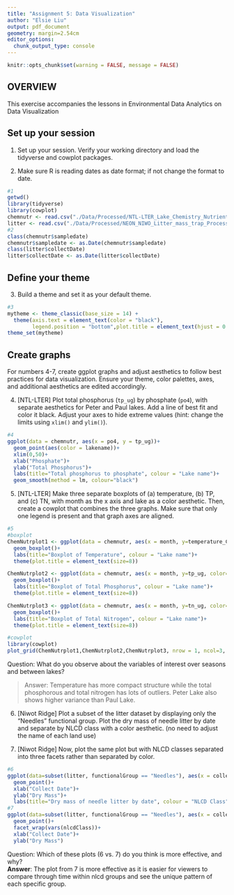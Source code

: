 ```yaml
---
title: "Assignment 5: Data Visualization"
author: "Elsie Liu"
output: pdf_document
geometry: margin=2.54cm
editor_options: 
  chunk_output_type: console
---
```

```r
knitr::opts_chunk$set(warning = FALSE, message = FALSE) 
```
## OVERVIEW

This exercise accompanies the lessons in Environmental Data Analytics on Data Visualization 

## Set up your session 
1. Set up your session. Verify your working directory and load the tidyverse 
and cowplot packages. 

2. Make sure R is reading dates as date format; if not change the format to date.

```r
#1 
getwd()
library(tidyverse)
library(cowplot)
chemnutr <- read.csv("./Data/Processed/NTL-LTER_Lake_Chemistry_Nutrients_PeterPaul_Processed.csv")
litter <- read.csv("./Data/Processed/NEON_NIWO_Litter_mass_trap_Processed.csv")
#2 
class(chemnutr$sampledate)
chemnutr$sampledate <- as.Date(chemnutr$sampledate)
class(litter$collectDate)
litter$collectDate <- as.Date(litter$collectDate)
```
## Define your theme
3. Build a theme and set it as your default theme.

```r
#3
mytheme <- theme_classic(base_size = 14) +
  theme(axis.text = element_text(color = "black"), 
        legend.position = "bottom",plot.title = element_text(hjust = 0.5))
theme_set(mytheme)
```

## Create graphs
For numbers 4-7, create ggplot graphs and adjust aesthetics to follow best practices for data visualization. Ensure your theme, color palettes, axes, and additional aesthetics are edited accordingly.

4. [NTL-LTER] Plot total phosphorus (`tp_ug`) by phosphate (`po4`), with separate aesthetics for Peter and Paul lakes. Add a line of best fit and color it black. Adjust your axes to hide extreme values (hint: change the limits using `xlim()` and `ylim()`).

```r
#4
ggplot(data = chemnutr, aes(x = po4, y = tp_ug))+
  geom_point(aes(color = lakename))+
  xlim(0,50)+
  xlab("Phosphate")+
  ylab("Total Phosphorus")+
  labs(title="Total phosphorus to phosphate", colour = "Lake name")+
  geom_smooth(method = lm, colour="black")
```


5. [NTL-LTER] Make three separate boxplots of (a) temperature, (b) TP, and (c) TN, with month as the x axis and lake as a color aesthetic. Then, create a cowplot that combines the three graphs. Make sure that only one legend is present and that graph axes are aligned.

```r
#5
#boxplot
ChemNutrplot1 <- ggplot(data = chemnutr, aes(x = month, y=temperature_C, color=lakename))+
  geom_boxplot()+
  labs(title="Boxplot of Temperature", colour = "Lake name")+
  theme(plot.title = element_text(size=8))

ChemNutrplot2 <- ggplot(data = chemnutr, aes(x = month, y=tp_ug, color=lakename))+
  geom_boxplot()+
  labs(title="Boxplot of Total Phosphorus", colour = "Lake name")+
  theme(plot.title = element_text(size=8))

ChemNutrplot3 <- ggplot(data = chemnutr, aes(x = month, y=tn_ug, color=lakename))+
  geom_boxplot()+
  labs(title="Boxplot of Total Nitrogen", colour = "Lake name")+
  theme(plot.title = element_text(size=8))

#cowplot
library(cowplot)
plot_grid(ChemNutrplot1,ChemNutrplot2,ChemNutrplot3, nrow = 1, ncol=3, align = 'h', rel_heights = c(1.25, 1))

```

Question: What do you observe about the variables of interest over seasons and between lakes? 

> Answer: Temperature has more compact structure while the total phosphorous and total nitrogen has lots of outliers. Peter Lake also shows higher variance than Paul Lake.

6. [Niwot Ridge] Plot a subset of the litter dataset by displaying only the "Needles" functional group. Plot the dry mass of needle litter by date and separate by NLCD class with a color aesthetic. (no need to adjust the name of each land use)

7. [Niwot Ridge] Now, plot the same plot but with NLCD classes separated into three facets rather than separated by color. 

```r
#6
ggplot(data=subset(litter, functionalGroup == "Needles"), aes(x = collectDate,y = dryMass, color=nlcdClass))+
  geom_point()+
  xlab("Collect Date")+
  ylab("Dry Mass")+
  labs(title="Dry mass of needle litter by date", colour = "NLCD Class")
#7
ggplot(data=subset(litter, functionalGroup == "Needles"), aes(x = collectDate,y = dryMass))+
  geom_point()+
  facet_wrap(vars(nlcdClass))+
  xlab("Collect Date")+
  ylab("Dry Mass")

```
    
    
Question: Which of these plots (6 vs. 7) do you think is more effective, and why?         
  **Answer**: The plot from 7 is more effective as it is easier for viewers to compare through time within nlcd groups and see the unique pattern of each specific group.

